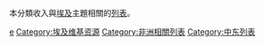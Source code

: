 本分類收入與[[埃及|埃及]]主題相關的[[Wikipedia:維基列表|列表]]。

[[Category:各国相关列表|e]]
[[Category:埃及维基资源|Category:埃及维基资源]]
[[Category:非洲相關列表|Category:非洲相關列表]]
[[Category:中东列表|Category:中东列表]]